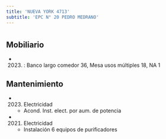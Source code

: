 ```yaml
---
title: 'NUEVA YORK 4713'
subtitle: 'EPC N° 20 PEDRO MEDRANO'
---
```


#


## Mobiliario

*  (2023) : Banco largo comedor 36, Mesa usos múltiples 18, NA 1 





## Mantenimiento

*  (2023) Electricidad 
    + Acond. Inst. elect. por aum. de potencia

*  (2021) Electricidad 
    + Instalación 6 equipos de purificadores



